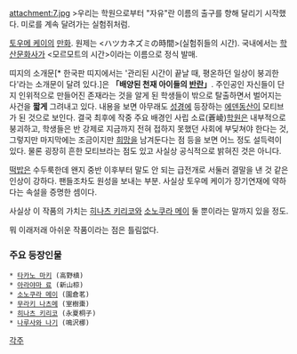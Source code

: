 attachment:7.jpg
>우리는 학원으로부터 "자유"란 이름의 출구를 향해 달리기 시작했다. 미로를 계속 달려가는 실험쥐처럼.

[[토우메 케이]]의 [[만화]]. 원제는 <ハツカネズミの時間>(실험쥐들의 시간).
국내에서는 [[학산문화사]]가 <모르모트의 시간>이라는 이름으로 정식 발매.

띠지의 소개문[* 한국판 띠지에서는 '관리된 시간이 끝날 때, 평온하던 일상이 붕괴한다'라는 소개문이 달려 있다.]은 '''「배양된 천재 아이들의 [[반란]]」'''.
주인공인 자신들이 단지 인위적으로 만들어진 존재라는 것을 알게 된 학생들이 밖으로 탈출하면서 벌어지는 사건을 '''짧게''' 그려내고 있다.
내용을 보면 아무래도 [[성경]]에 등장하는 [[에덴동산]]이 모티브가 된 것으로 보인다. 결국 최후에 작중 주요 배경인 사립 소료(蒼崚)[[학원]]은 내부적으로 붕괴하고, 학생들은 반 강제로 지금까지 전혀 접하지 못했던 사회에 부딪쳐야 한다는 것, 그렇지만 마지막에는 조금이지만 [[희망]]을 남겨둔다는 점 등을 보면 어느 정도 설득력이 있다. 물론 굉장히 흔한 모티브라는 점도 있고 사실상 공식적으로 밝혀진 것은 아니다.

[[떡밥]]은 수두룩한데 왠지 중반 이후부터 말도 안 되는 급전개로 서둘러 결말을 낸 것 같은 인상이 강하다. 팬들조차도 원성을 보내는 부분.
사실상 토우메 케이가 장기연재에 약하다는 속설을 증명한 셈이다.

사실상 이 작품의 가치는 [[히나츠 키리코]]와 [[소노쿠라 메이]] 둘 뿐이라는 말까지 있을 정도.

뭐 이래저래 아쉬운 작품이라는 점은 틀림없다.

=== 주요 등장인물 ===
 * [[타카노 마키]] (高野槙)
 * [[아라야마 료]] (新山椋)
 * [[소노쿠라 메이]] (園倉茗)
 * [[무라키 나츠메]] (室樹棗)
 * [[히나츠 키리코]] (永夏桐子)
 * [[나루사와 나기]] (鳴沢梛)

[[각주]]
